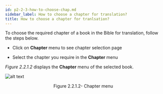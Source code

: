 ```yaml
---
id: p2-2-3-how-to-choose-chap.md
sidebar_label: How to choose a chapter for translation?
title: How to choose a chapter for tranlsation?
---
```


To choose the required chapter of a book in the Bible for translation, follow the steps below.

-   Click on **Chapter** menu to see chapter selection page

-   Select the chapter you require in the **Chapter** menu

_Figure 2.2.1.2_ displays the **Chapter** menu of the selected book.

![alt text](../../../../static/AutographaLiveImages/Book_Chapter/chapter-menu-fig-2.2.1.2.jpg 'Chapter menu')

<div align='center' style={{ fontStyle: 'Italic' }}>Figure 2.2.1.2- Chapter menu</div>

